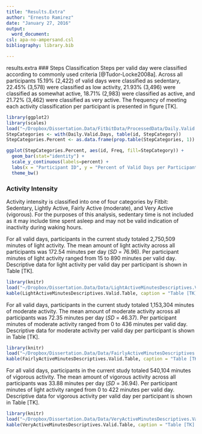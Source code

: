 ```yaml
---
title: "Results.Extra"
author: "Ernesto Ramirez"
date: "January 27, 2016"
output:
  word_document:
csl: apa-no-ampersand.csl
bibliography: library.bib

---
```

results.extra
### Steps Classification
Steps per valid day were classified according to commonly used criteria [@Tudor-Locke2008a]. Across all participants 15.19% (2,422) of valid days were classified as sedentary, 22.45% (3,578) were classified as low activity, 21.93% (3,496) were classified as somewhat active, 18.71% (2,983) were classified as active, and 21.72% (3,462) were classified as very active. The frequency of meeting each activity classification per participant is presented in figure [TK].

```r
library(ggplot2)
library(scales)
load("~/Dropbox/Dissertation.Data/FitbitData/ProcessedData/Daily.Valid.Days.rdata")
StepCategories <- with(Daily.Valid.Days, table(id, StepCategory))
StepCategories.Percent <- as.data.frame(prop.table(StepCategories, 1))

ggplot(StepCategories.Percent, aes(id, Freq, fill=StepCategory)) +
  geom_bar(stat="identity") +
  scale_y_continuous(labels=percent) +
  labs(x = "Participant ID", y = "Percent of Valid Days per Participant") +
  theme_bw()

```

### Activity Intensity
Activity intensity is classified into one of four categories by Fitbit: Sedentary, Lightly Active, Fairly Active (moderate), and Very Active (vigorous). For the purposes of this analysis, sedentary time is not included as it may include time spent asleep and may not be valid indication of inactivity during waking hours.

For all valid days, participants in the current study totaled 2,750,509 minutes of light activity. The mean amount of light activity across all participants was 172.54 minutes per day (*SD* = 76.96). Per participant minutes of light activity ranged from 15 to 890 minutes per valid day. Descriptive data for light activity per valid day per participant is shown in Table [TK].

```r
library(knitr)
load("~/Dropbox/Dissertation.Data/Data/LightActiveMinutesDescriptives.Valid.Table.rdata")
kable(LightActiveMinutesDescriptives.Valid.Table, caption = "Table [TK]: Physical Activity Desrciptives: Light Activity", row.names = FALSE)

```

For all valid days, participants in the current study totaled 1,153,304 minutes of moderate activity. The mean amount of moderate activity across all participants was 72.35 minutes per day (*SD* = 46.37). Per participant minutes of moderate activity ranged from 0 to 436 minutes per valid day. Descriptive data for moderate activity per valid day per participant is shown in Table [TK].

```r
library(knitr)
load("~/Dropbox/Dissertation.Data/Data/FairlyActiveMinutesDescriptives.Valid.Table.rdata")
kable(FairlyActiveMinutesDescriptives.Valid.Table, caption = "Table [TK]: Physical Activity Desrciptives: Moderate Activity", row.names = FALSE)

```
For all valid days, participants in the current study totaled 540,104 minutes of vigorous activity. The mean amount of vigorous activity across all participants was 33.88 minutes per day (*SD* = 36.94). Per participant minutes of light activity ranged from 0 to 422 minutes per valid day. Descriptive data for vigorous activity per valid day per participant is shown in Table [TK].

```r
library(knitr)
load("~/Dropbox/Dissertation.Data/Data/VeryActiveMinutesDescriptives.Valid.Table.rdata")
kable(VeryActiveMinutesDescriptives.Valid.Table, caption = "Table [TK]: Physical Activity Desrciptives: Vigorous Activity", row.names = FALSE)

```
